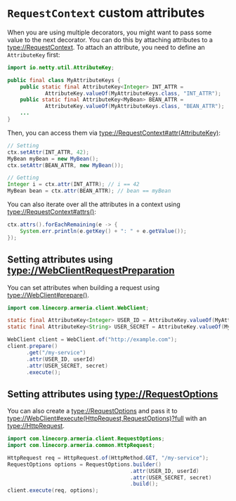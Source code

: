 # `RequestContext` custom attributes

When you are using multiple decorators, you might want to pass some value to the next decorator.
You can do this by attaching attributes to a <type://RequestContext>. To attach an attribute,
you need to define an `AttributeKey` first:

```java
import io.netty.util.AttributeKey;

public final class MyAttributeKeys {
    public static final AttributeKey<Integer> INT_ATTR =
            AttributeKey.valueOf(MyAttributeKeys.class, "INT_ATTR");
    public static final AttributeKey<MyBean> BEAN_ATTR =
            AttributeKey.valueOf(MyAttributeKeys.class, "BEAN_ATTR");
    ...
}
```

Then, you can access them via <type://RequestContext#attr(AttributeKey)>:

```java
// Setting
ctx.setAttr(INT_ATTR, 42);
MyBean myBean = new MyBean();
ctx.setAttr(BEAN_ATTR, new MyBean());

// Getting
Integer i = ctx.attr(INT_ATTR); // i == 42
MyBean bean = ctx.attr(BEAN_ATTR); // bean == myBean
```

You can also iterate over all the attributes in a context using <type://RequestContext#attrs()>:

```java
ctx.attrs().forEachRemaining(e -> {
    System.err.println(e.getKey() + ": " + e.getValue());
});
```

## Setting attributes using <type://WebClientRequestPreparation>

You can set attributes when building a request using <type://WebClient#prepare()>.

```java
import com.linecorp.armeria.client.WebClient;

static final AttributeKey<Integer> USER_ID = AttributeKey.valueOf(MyAttributeKeys.class, "USER_ID");
static final AttributeKey<String> USER_SECRET = AttributeKey.valueOf(MyAttributeKeys.class, "USER_SECRET");

WebClient client = WebClient.of("http://example.com"); 
client.prepare()
      .get("/my-service")
      .attr(USER_ID, userId)
      .attr(USER_SECRET, secret)
      .execute();
```

## Setting attributes using <type://RequestOptions>

You can also create a <type://RequestOptions> and pass it
to <type://WebClient#execute(HttpRequest,RequestOptions)?full> with an <type://HttpRequest>.

```java
import com.linecorp.armeria.client.RequestOptions;
import com.linecorp.armeria.common.HttpRequest;

HttpRequest req = HttpRequest.of(HttpMethod.GET, "/my-service");
RequestOptions options = RequestOptions.builder()
                                       .attr(USER_ID, userId)
                                       .attr(USER_SECRET, secret)
                                       .build();
client.execute(req, options);
```
